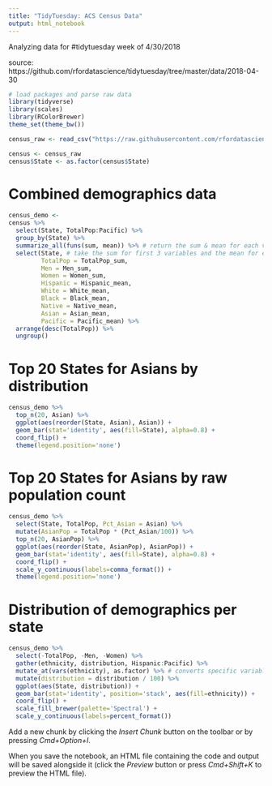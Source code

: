 ```yaml
---
title: "TidyTuesday: ACS Census Data"
output: html_notebook
---
```


Analyzing data for #tidytuesday week of 4/30/2018

source: https://github.com/rfordatascience/tidytuesday/tree/master/data/2018-04-30

```r
# load packages and parse raw data
library(tidyverse)
library(scales)
library(RColorBrewer)
theme_set(theme_bw())

census_raw <- read_csv("https://raw.githubusercontent.com/rfordatascience/tidytuesday/master/data/2018-04-30/week5_acs2015_county_data.csv")

census <- census_raw
census$State <- as.factor(census$State)
```



# Combined demographics data
```r
census_demo <- 
census %>%
  select(State, TotalPop:Pacific) %>%
  group_by(State) %>%
  summarize_all(funs(sum, mean)) %>% # return the sum & mean for each variable
  select(State, # take the sum for first 3 variables and the mean for everything else
         TotalPop = TotalPop_sum, 
         Men = Men_sum, 
         Women = Women_sum, 
         Hispanic = Hispanic_mean,
         White = White_mean, 
         Black = Black_mean, 
         Native = Native_mean, 
         Asian = Asian_mean, 
         Pacific = Pacific_mean) %>%
  arrange(desc(TotalPop)) %>%
  ungroup()
```

# Top 20 States for Asians by distribution
```r
census_demo %>%
  top_n(20, Asian) %>%
  ggplot(aes(reorder(State, Asian), Asian)) +
  geom_bar(stat='identity', aes(fill=State), alpha=0.8) +
  coord_flip() +
  theme(legend.position='none')
```

# Top 20 States for Asians by raw population count
```r
census_demo %>%
  select(State, TotalPop, Pct_Asian = Asian) %>%
  mutate(AsianPop = TotalPop * (Pct_Asian/100)) %>%
  top_n(20, AsianPop) %>%
  ggplot(aes(reorder(State, AsianPop), AsianPop)) + 
  geom_bar(stat='identity', aes(fill=State), alpha=0.8) + 
  coord_flip() +
  scale_y_continuous(labels=comma_format()) +
  theme(legend.position='none')
```

# Distribution of demographics per state
```r
census_demo %>%
  select(-TotalPop, -Men, -Women) %>%
  gather(ethnicity, distribution, Hispanic:Pacific) %>%
  mutate_at(vars(ethnicity), as.factor) %>% # converts specific variable from character to factor (not necessary TBH)
  mutate(distribution = distribution / 100) %>%
  ggplot(aes(State, distribution)) + 
  geom_bar(stat='identity', position='stack', aes(fill=ethnicity)) +
  coord_flip() +
  scale_fill_brewer(palette='Spectral') +
  scale_y_continuous(labels=percent_format())
```



Add a new chunk by clicking the *Insert Chunk* button on the toolbar or by pressing *Cmd+Option+I*.

When you save the notebook, an HTML file containing the code and output will be saved alongside it (click the *Preview* button or press *Cmd+Shift+K* to preview the HTML file). 


